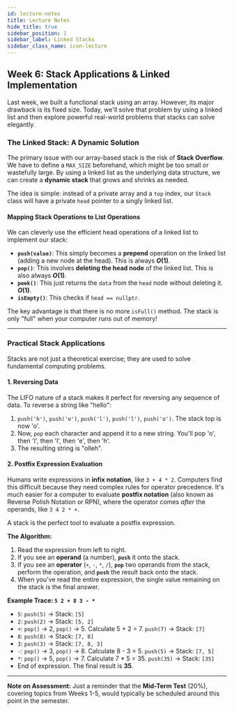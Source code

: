 ```yaml
---
id: lecture-notes
title: Lecture Notes
hide_title: true
sidebar_position: 1
sidebar_label: Linked Stacks
sidebar_class_name: icon-lecture
---
```


<ModuleBanner />

## **Week 6: Stack Applications & Linked Implementation**

Last week, we built a functional stack using an array. However, its major drawback is its fixed size. Today, we'll solve that problem by using a linked list and then explore powerful real-world problems that stacks can solve elegantly.

### **The Linked Stack: A Dynamic Solution**

The primary issue with our array-based stack is the risk of **Stack Overflow**. We have to define a `MAX_SIZE` beforehand, which might be too small or wastefully large. By using a linked list as the underlying data structure, we can create a **dynamic stack** that grows and shrinks as needed.

The idea is simple: instead of a private array and a `top` index, our `Stack` class will have a private `head` pointer to a singly linked list.

#### **Mapping Stack Operations to List Operations**
We can cleverly use the efficient head operations of a linked list to implement our stack:
* **`push(value)`**: This simply becomes a **prepend** operation on the linked list (adding a new node at the head). This is always **$O(1)$**.
* **`pop()`**: This involves **deleting the head node** of the linked list. This is also always **$O(1)$**.
* **`peek()`**: This just returns the `data` from the `head` node without deleting it. **$O(1)$**.
* **`isEmpty()`**: This checks if `head == nullptr`.

The key advantage is that there is no more `isFull()` method. The stack is only "full" when your computer runs out of memory!

***

### **Practical Stack Applications**

Stacks are not just a theoretical exercise; they are used to solve fundamental computing problems.

#### **1. Reversing Data**
The LIFO nature of a stack makes it perfect for reversing any sequence of data. To reverse a string like "hello":
1.  `push('h')`, `push('e')`, `push('l')`, `push('l')`, `push('o')`. The stack top is now 'o'.
2.  Now, `pop` each character and append it to a new string. You'll pop 'o', then 'l', then 'l', then 'e', then 'h'.
3.  The resulting string is "olleh".

#### **2. Postfix Expression Evaluation**
Humans write expressions in **infix notation**, like `3 + 4 * 2`. Computers find this difficult because they need complex rules for operator precedence. It's much easier for a computer to evaluate **postfix notation** (also known as Reverse Polish Notation or RPN), where the operator comes *after* the operands, like `3 4 2 * +`.

A stack is the perfect tool to evaluate a postfix expression.

**The Algorithm:**
1.  Read the expression from left to right.
2.  If you see an **operand** (a number), **`push`** it onto the stack.
3.  If you see an **operator** (`+`, `-`, `*`, `/`), **`pop`** two operands from the stack, perform the operation, and **`push`** the result back onto the stack.
4.  When you've read the entire expression, the single value remaining on the stack is the final answer.

**Example Trace: `5 2 + 8 3 - *`**
* `5`: `push(5)` -> Stack: `[5]`
* `2`: `push(2)` -> Stack: `[5, 2]`
* `+`: `pop()` -> 2, `pop()` -> 5. Calculate 5 + 2 = 7. `push(7)` -> Stack: `[7]`
* `8`: `push(8)` -> Stack: `[7, 8]`
* `3`: `push(3)` -> Stack: `[7, 8, 3]`
* `-`: `pop()` -> 3, `pop()` -> 8. Calculate 8 - 3 = 5. `push(5)` -> Stack: `[7, 5]`
* `*`: `pop()` -> 5, `pop()` -> 7. Calculate 7 * 5 = 35. `push(35)` -> Stack: `[35]`
* End of expression. The final result is **35**.

***

**Note on Assessment:**
Just a reminder that the **Mid-Term Test** (20%), covering topics from Weeks 1-5, would typically be scheduled around this point in the semester.
